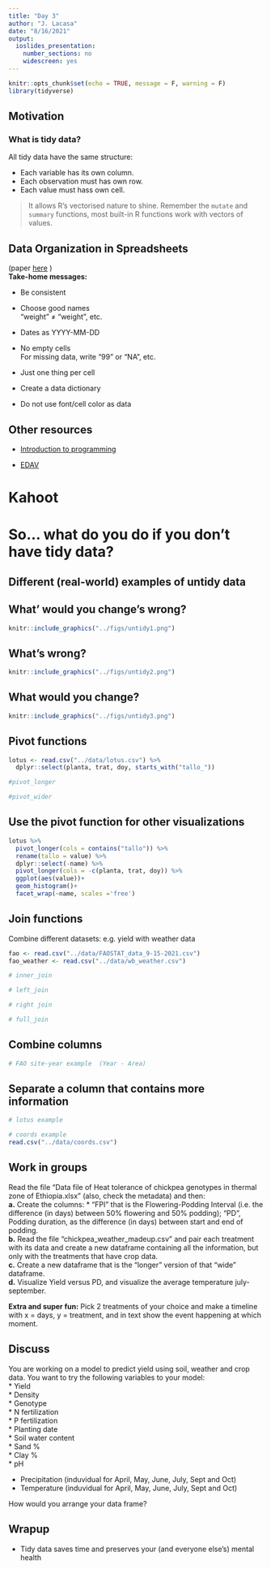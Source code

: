 ```yaml
---
title: "Day 3"
author: "J. Lacasa"
date: "8/16/2021"
output:
  ioslides_presentation:
    number_sections: no
    widescreen: yes
---
```


```r
knitr::opts_chunk$set(echo = TRUE, message = F, warning = F)
library(tidyverse)
```

## Motivation  



### What is tidy data?  
All tidy data have the same structure:  

* Each variable has its own column.  
* Each observation must has own row.  
* Each value must hass own cell.  

> It allows R’s vectorised nature to shine. Remember the `mutate` and `summary` functions, most built-in R functions work with vectors of values.  

## Data Organization in Spreadsheets  
(paper [here](https://doi.org/10.1080/00031305.2017.1375989) )  
**Take-home messages:**  

* Be consistent  

* Choose good names   
  "weight" $\neq$ "weight` `", etc.  

* Dates as YYYY-MM-DD  

* No empty cells  
  For missing data, write "99" or "NA", etc.  

* Just one thing per cell  

* Create a data dictionary  

* Do not use font/cell color as data  

## Other resources  

* [Introduction to programming](https://ozanj.github.io/rclass/lectures/lecture1/lecture1.2.pdf)  

* [EDAV](https://edav.info/basics.html)  

# Kahoot  

# So... what do you do if you don't have tidy data?  

## Different (real-world) examples of untidy data  

## What' would you change's wrong?      
```r
knitr::include_graphics("../figs/untidy1.png")
```

## What's wrong?  
```r
knitr::include_graphics("../figs/untidy2.png")
```

## What would you change?  
```r
knitr::include_graphics("../figs/untidy3.png")
```

## Pivot functions  

```r
lotus <- read.csv("../data/lotus.csv") %>% 
  dplyr::select(planta, trat, doy, starts_with("tallo_"))

#pivot_longer

#pivot_wider

```

## Use the pivot function for other visualizations  

```r
lotus %>% 
  pivot_longer(cols = contains("tallo")) %>% 
  rename(tallo = value) %>% 
  dplyr::select(-name) %>% 
  pivot_longer(cols = -c(planta, trat, doy)) %>% 
  ggplot(aes(value))+
  geom_histogram()+
  facet_wrap(~name, scales ='free')
```


## Join functions     
Combine different datasets: e.g. yield with weather data  

```r
fao <- read.csv("../data/FAOSTAT_data_9-15-2021.csv")
fao_weather <- read.csv("../data/wb_weather.csv")

# inner_join

# left_join

# right join

# full_join

```

## Combine columns  

```r
# FAO site-year example  (Year - Area)

```

## Separate a column that contains more information  

```r
# lotus example

# coords example
read.csv("../data/coords.csv")

```

## Work in groups  

Read the file "Data file of Heat tolerance of chickpea genotypes in thermal zone of Ethiopia.xlsx" (also, check the metadata) and then:  
**a.** Create the columns:
* "FPI" that is the Flowering-Podding Interval (i.e. the difference (in days) between 50% flowering and 50% podding); "PD", Podding duration, as the difference (in days) between start and end of podding.  
**b.** Read the file "chickpea_weather_madeup.csv" and pair each treatment with its data and create a new dataframe containing all the information, but only with the treatments that have crop data.  
**c.** Create a new dataframe that is the "longer" version of that "wide" dataframe.  
**d.** Visualize Yield versus PD, and visualize the average temperature july-september.  

**Extra and super fun:** Pick 2 treatments of your choice and make a timeline with x = days, y = treatment, and in text show the event happening at which moment. 

## Discuss  
You are working on a model to predict yield using soil, weather and crop data. You want to try the following variables to your model:  
* Yield  
* Density  
* Genotype  
* N fertilization  
* P fertilization  
* Planting date  
* Soil water content  
* Sand %  
* Clay %  
* pH  

* Precipitation (induvidual for April, May, June, July, Sept and Oct)  
* Temperature (induvidual for April, May, June, July, Sept and Oct)  

How would you arrange your data frame?  

## Wrapup  

* Tidy data saves time and preserves your (and everyone else's) mental health  
